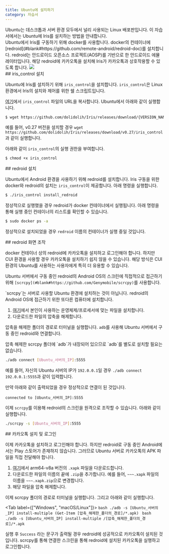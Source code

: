```yaml
---
title: Ubuntu에 설치하기
category: 자습서
---
```


<Section>
  Ubuntu는 데스크톱과 서버 환경 모두에서 널리 사용되는 Linux 배포판입니다. 이 자습서에서는 Ubuntu에 Iris를 설치하는 방법을 안내합니다.
</Section>
<Section>
  Ubuntu에서 Iris를 구동하기 위해 docker를 사용합니다. docker의 컨테이너에 [redroid](#blank#https://github.com/remote-android/redroid-doc)를 설치합니다. 
  redroid는 안드로이드 오픈소스 프로젝트(AOSP)를 기반으로 한 안드로이드 에뮬레이터입니다. 해당 redroid에 카카오톡을 설치해 Iris가 카카오톡과 상호작용할 수 있도록 합니다.

  <Image src="https://assets.kbotdocs.dev/learn/iris/installation/on-ubuntu/project_structure.png" />
</Section>
<Section>
  ## iris_control 설치

  Ubuntu에 Iris를 설치하기 위해 `iris_control`을 설치합니다. `iris_control`은 Linux 환경에서 Iris의 설치와 제어를 위한 쉘 스크립트입니다.

  [여기](#blank#https://github.com/dolidolih/Iris/releases)에서 `iris_control` 파일의 URL을 복사합니다. Ubuntu에서 아래와 같이 실행합니다.

  ```bash
  $ wget https://github.com/dolidolih/Iris/releases/download/{VERSION_NAME}/iris_control
  ```

  예를 들어, v0.27 버전을 설치할 경우 `wget https://github.com/dolidolih/Iris/releases/download/v0.27/iris_control`과 같이 실행합니다.

  아래와 같이 `iris_control`의 실행 권한을 부여합니다.

  ```bash
  $ chmod +x iris_control
  ```
</Section>
<Section>
  ## redroid 설치

  Ubuntu에서 Android 환경을 사용하기 위해 redroid를 설치합니다. Iris 구동을 위한 docker와 redroid의 설치는 `iris_control`이 제공합니다. 아래 명령을 실행합니다.

  ```bash
  $ ./iris_control install_redroid
  ```

  정상적으로 실행했을 경우 redroid가 docker 컨테이너에서 실행됩니다. 아래 명령을 통해 실행 중인 컨테이너의 리스트를 확인할 수 있습니다.

  ```bash
  $ sudo docker ps -a
  ```

  정상적으로 설치되었을 경우 `redroid` 이름의 컨테이너가 실행 중일 것입니다.
</Section>
<Section>
  ## redroid 화면 조작

  docker 컨테이너 상의 redroid에 카카오톡을 설치하고 로그인해야 합니다. 하지만 CUI 환경을 사용할 경우 카카오톡을 설치하기 쉽지 않을 수 있습니다. 
  해당 방식은 CUI 환경의 Ubuntu를 사용하는 사용자에게 특히 더 유용할 수 있습니다.

  Ubuntu 서버에서 구동 중인 redroid의 Android OS의 스크린에 직접적으로 접근하기 위해 `[scrcpy](#blank#https://github.com/Genymobile/scrcpy)`를 사용합니다.

  <Noti type="info">
    `scrcpy`는 서버로 사용할 Ubuntu 환경에 설치하는 것이 아닙니다. redroid의 Android OS에 접근하기 위한 또다른 컴퓨터에 설치합니다.
  </Noti>

  1. [여기](#blank#https://github.com/Genymobile/scrcpy/releases)에서 본인이 사용하는 운영체제/프로세서에 맞는 파일을 설치합니다.
  2. 다운로드한 파일의 압축을 해제합니다.
  
  압축을 해제한 폴더의 경로로 터미널을 실행합니다. `adb`를 사용해 Ubuntu 서버에서 구동 중인 redroid와 연결합니다.

  <Noti type="info">
    압축 해제한 scrcpy 폴더에 `adb`가 내장되어 있으므로 `adb`를 별도로 설치할 필요는 없습니다.
  </Noti>

  ```bash
  ./adb connect [Ubuntu_서버의_IP]:5555
  ```

  예를 들어, 자신의 Ubuntu 서버의 IP가 `192.0.0.1`일 경우 `./adb connect 192.0.0.1:5555`과 같이 입력합니다.

  만약 아래와 같이 출력되었을 경우 정상적으로 연결이 된 것입니다.

  ```text
  connected to [Ubuntu_서버의_IP]:5555
  ```

  이제 `scrcpy`를 이용해 redroid의 스크린을 원격으로 조작할 수 있습니다. 아래와 같이 실행합니다.

  ```bash
  ./scrcpy -s [Ubuntu_서버의_IP]:5555
  ```
</Section>
<Section>
  ## 카카오톡 설치 및 로그인

  이제 카카오톡을 설치하고 로그인해야 합니다. 하지만 redroid로 구동 중인 Android에서는 Play 스토어가 존재하지 않습니다. 그러므로 Ubuntu 서버로 카카오톡의 APK 파일을 직접 전달해야 합니다.

  1. [여기](#blank#https://apkpure.net/kr/kakaotalk-messenger/com.kakao.talk/download)에서 arm64-v8a 버전의 `.xapk` 파일을 다운로드합니다. 
  2. 다운로드한 파일의 이름의 끝에 `.zip`을 추가합니다. 예를 들어, `~~~.xapk` 파일의 이름을 `~~~.xapk.zip`으로 변경합니다.
  3. 해당 파일을 압축 해제합니다.

  이제 scrcpy 폴더의 경로로 터미널을 실행합니다. 그리고 아래와 같이 실행합니다.

  <Tab label={["Windows", "macOS/Linux"]}>
    <TabItem>
      ```bash
      ./adb -s [Ubuntu_서버의_IP] install-multiple (Get-Item [압축_해제한_폴더의_경로]/*.apk)
      ```
    </TabItem>
    <TabItem>
      ```bash
      ./adb -s [Ubuntu_서버의_IP] install-multiple /[압축_해제한_폴더의_경로]/*.apk
      ```
    </TabItem>
  </Tab>

  실행 후 `Success` 라는 문구가 출력될 경우 redroid에 성공적으로 카카오톡이 설치된 것입니다. scrcpy를 통해 연결한 스크린을 통해 redroid에 설치된 카카오톡을 실행하고 로그인합니다.
</Section>